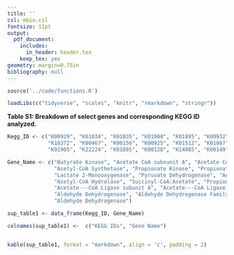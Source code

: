 ```yaml
---
title: ''
csl: mbio.csl
fontsize: 11pt
output:
  pdf_document:
    includes:
      in_header: header.tex
    keep_tex: yes
geometry: margin=0.75in
bibliography: null
---
```

\pagenumbering{gobble}
```r

source('../code/functions.R')

loadLibs(c("tidyverse", "scales", "knitr", "rmarkdown", "stringr"))

```


**Table S1: Breakdown of select genes and corresponding KEGG ID analyzed.**
```r

Kegg_ID <- c("K00929", "K01034", "K01035", "K01908", "K01895", "K00932", "K19697", 
             "K18372", "K00467", "K00156", "K00925", "K01512", "K01067", "K18118", "K01026", 
             "K01905", "K22224", "K01895", "K00128", "K14085", "K00149", "K00138")

Gene_Name <- c("Butyrate Kinase", "Acetate CoA subnunit A", "Acetate CoA subunit B", "Propionyl-CoA Synthetase", 
               "Acetyl-CoA Synthetase", "Propionate Kinase", "Propionate Kinase", "Methyl Acetate Hydrolase", 
               "Lactate 2-Monooxygenase", "Pyruvate Dehydrogenase", "Acetate Kinase", "Acylphosphatase", 
               "Acetyl-CoA Hydrolase", "Succinyl-CoA:Acetate", "Propionate CoA-Transferase", 
               "Acetate---CoA Ligase subunit A", "Acetate---CoA Ligase subunit B", "Acetyl-CoA Synthetase", 
               "Aldehyde Dehydrogenase", "Aldehyde Dehydrogenase Family 7", "Aldehyde Dehydrogenase Family 9", 
               "Aldehyde Dehydrogenase")

sup_table1 <- data_frame(Kegg_ID, Gene_Name)

colnames(sup_table1) <-  c("KEGG IDs", "Gene Name")


kable(sup_table1, format = "markdown", align = 'c', padding = 2)


```






